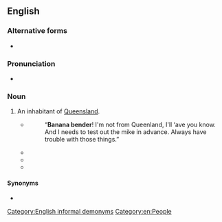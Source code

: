 {{also|banana-bender}}
==English==

===Alternative forms===
* {{l|en|banana-bender}}

===Pronunciation===
* {{audio|en|EN-AU ck1 banana bender.ogg|Audio (AU)}}

===Noun===
{{en-noun}}

# {{lb|en|Australia|jocular}} An inhabitant of [[Queensland]].
#* {{quote-text|en|year=2003|author=Rosemary Patterson|title=Journey Great Barrier Reef: An Adventure Novel Set in Australia|page=17|url=http://books.google.com.au/books?id=jy1YooUkmj4C&pg=PA17&dq=%22banana+bender%22%7C%22banana+benders%22&hl=en&ei=izrHTq2NJs7ImAXirpQr&sa=X&oi=book_result&ct=result&redir_esc=y#v=onepage&q=%22banana%20bender%22%7C%22banana%20benders%22&f=false|passage=“Not now, you '''banana bender'''! The Commencement Speech takes place at the dinner tonight.”}}
#*: “'''Banana bender'''! I'm not from Queenland, I'll ‘ave you know. And I needs to test out the mike in advance. Always have trouble with those things.”
#* {{quote-text|en|year=2007|author=Pip Wilson|title=Faces in the Street: Louisa and Henry Lawson and the Castlereagh Street Push|page=137|url=http://books.google.com.au/books?id=NcO7t8G-yQ8C&pg=PA137&dq=%22banana+bender%22%7C%22banana+benders%22&hl=en&ei=xT3HTtykA8nrmAWfsI0H&sa=X&oi=book_result&ct=result&redir_esc=y#v=onepage&q=%22banana%20bender%22%7C%22banana%20benders%22&f=false|passage=If Billy Lane hadn't given him duch a firm handshake, Henry reckons he'd be wondering if all the '''Banana-benders''' shook like a girl.}}
#* {{quote-text|en|year=2007|author=Raymond Evans|title=A History of Queensland|page=219|url=http://books.google.com.au/books?id=G60Cgsnzc7AC&pg=PA219&dq=%22banana+bender%22%7C%22banana+benders%22&hl=en&ei=xT3HTtykA8nrmAWfsI0H&sa=X&oi=book_result&ct=result&redir_esc=y#v=onepage&q=%22banana%20bender%22%7C%22banana%20benders%22&f=false|passage=In comparison with other Australians, they were considered an odder sort of people – the '''banana-benders''' of Banana-land – a heat-stroked and skin-cancered people, dogged, ‘unimaginably tough and undeniably brittle’.}}
#* {{quote-text|en|year=2011|author=Reynold Conger|title=Chased Across Australia|page=180|url=http://books.google.com.au/books?id=qIIohu_6CrMC&pg=PA180&dq=%22banana+bender%22%7C%22banana+benders%22&hl=en&ei=QUHHTuT-DcTtmAX5nawq&sa=X&oi=book_result&ct=result&redir_esc=y#v=onepage&q=%22banana%20bender%22%7C%22banana%20benders%22&f=false|passage=Terry nodded. “Yes, you don't have too many cars to contend with here, and we '''banana benders''' are rather courteous, especially once we realize you're a tourist. Just be careful on the curves, especially where the road goes along the bluffs.”}}

====Synonyms====
* {{l|en|Queenslander}}

[[Category:English informal demonyms]]
[[Category:en:People]]